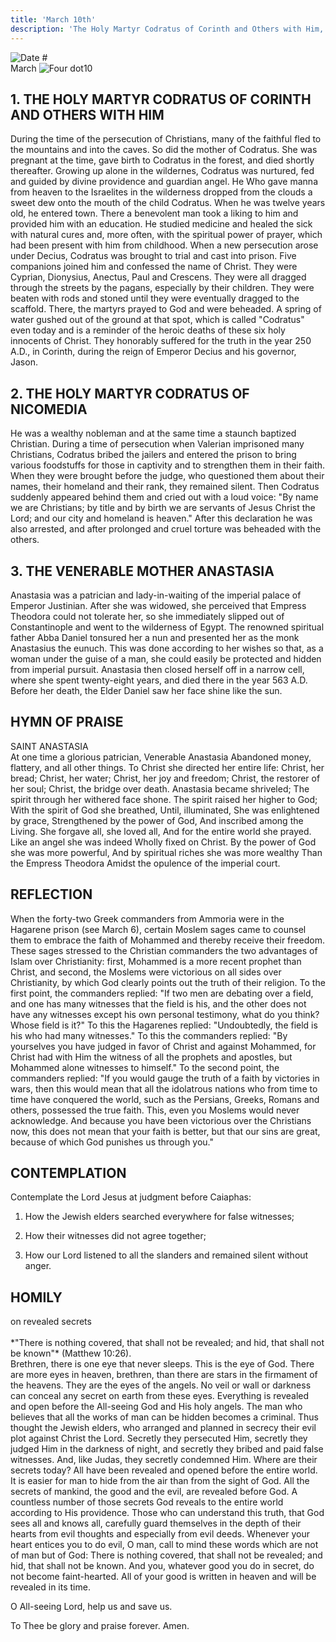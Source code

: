 ```yaml
---
title: 'March 10th'
description: 'The Holy Martyr Codratus of Corinth and Others with Him, Holy Martyr Codratus of Nicomedia, Venerable Mother Anastasia'
---
```


<RunningHead />
<Image src="/title-imprint.png" height={50} width={50} alt="Date" className="title-imprint"/>
# <div id="date">March <Image className="four-dot" src="/four-dot.png" height={15} width={15} alt="Four dot" />10</div>

## 1. THE HOLY MARTYR CODRATUS OF CORINTH AND OTHERS WITH HIM

During the time of the persecution of Christians, many of the faithful fled to the mountains and into the caves. So did the mother of Codratus. She was pregnant at the time, gave birth to Codratus in the forest, and died shortly thereafter. Growing up alone in the wildernes, Codratus was nurtured, fed and guided by divine providence and guardian angel. He Who gave manna from heaven to the Israelites in the wilderness dropped from the clouds a sweet dew onto the mouth of the child Codratus. When he was twelve years old, he entered town. There a benevolent man took a liking to him and provided him with an education. He studied medicine and healed the sick with natural cures and, more often, with the spiritual power of prayer, which had been present with him from childhood. When a new persecution arose under Decius, Codratus was brought to trial and cast into prison. Five companions joined him and confessed the name of Christ. They were Cyprian, Dionysius, Anectus, Paul and Crescens. They were all dragged through the streets by the pagans, especially by their children. They were beaten with rods and stoned until they were eventually dragged to the scaffold. There, the martyrs prayed to God and were beheaded. A spring of water gushed out of the ground at that spot, which is called "Codratus" even today and is a reminder of the heroic deaths of these six holy innocents of Christ. They honorably suffered for the truth in the year 250 A.D., in Corinth, during the reign of Emperor Decius and his governor, Jason.

## 2. THE HOLY MARTYR CODRATUS OF NICOMEDIA

He was a wealthy nobleman and at the same time a staunch baptized Christian. During a time of persecution when Valerian imprisoned many Christians, Codratus bribed the jailers and entered the prison to bring various foodstuffs for those in captivity and to strengthen them in their faith. When they were brought before the judge, who questioned them about their names, their homeland and their rank, they remained silent. Then Codratus suddenly appeared behind them and cried out with a loud voice: "By name we are Christians; by title and by birth we are servants of Jesus Christ the Lord; and our city and homeland is heaven." After this declaration he was also arrested, and after prolonged and cruel torture was beheaded with the others.

## 3. THE VENERABLE MOTHER ANASTASIA

Anastasia was a patrician and lady-in-waiting of the imperial palace of Emperor Justinian. After she was widowed, she perceived that Empress Theodora could not tolerate her, so she immediately slipped out of Constantinople and went to the wilderness of Egypt. The renowned spiritual father Abba Daniel tonsured her a nun and presented her as the monk Anastasius the eunuch. This was done according to her wishes so that, as a woman under the guise of a man, she could easily be protected and hidden from imperial pursuit. Anastasia then closed herself off in a narrow cell, where she spent twenty-eight years, and died there in the year 563 A.D. Before her death, the Elder Daniel saw her face shine like the sun.


## HYMN OF PRAISE
<div style={{textAlign:'center', color:'crimson', fontWeight:'bold'}}>
SAINT ANASTASIA
</div>
At one time a glorious patrician, Venerable Anastasia  
Abandoned money, flattery, and all other things.  
To Christ she directed her entire life:  
Christ, her bread; Christ, her water;  
Christ, her joy and freedom;  
Christ, the restorer of her soul;  
Christ, the bridge over death.  
Anastasia became shriveled;  
The spirit through her withered face shone.  
The spirit raised her higher to God;  
With the spirit of God she breathed,  
Until, illuminated,  
She was enlightened by grace,  
Strengthened by the power of God,  
And inscribed among the Living.  
She forgave all, she loved all,  
And for the entire world she prayed.  
Like an angel she was indeed  
Wholly fixed on Christ.  
By the power of God she was more powerful,  
And by spiritual riches she was more wealthy  
Than the Empress Theodora  
Amidst the opulence of the imperial court.  


## REFLECTION

When the forty-two Greek commanders from Ammoria were in the Hagarene prison (see March 6), certain Moslem sages came to counsel them to embrace the faith of Mohammed and thereby receive their freedom. These sages stressed to the Christian commanders the two advantages of Islam over Christianity: first, Mohammed is a more recent prophet than Christ, and second, the Moslems were victorious on all sides over Christianity, by which God clearly points out the truth of their religion. To the first point, the commanders replied: "If two men are debating over a field, and one has many witnesses that the field is his, and the other does not have any witnesses except his own personal testimony, what do you think? Whose field is it?" To this the Hagarenes replied: "Undoubtedly, the field is his who had many witnesses." To this the commanders replied: "By yourselves you have judged in favor of Christ and against Mohammed, for Christ had with Him the witness of all the prophets and apostles, but Mohammed alone witnesses to himself." To the second point, the commanders replied: "If you would gauge the truth of a faith by victories in wars, then this would mean that all the idolatrous nations who from time to time have conquered the world, such as the Persians, Greeks, Romans and others, possessed the true faith. This, even you Moslems would never acknowledge. And because you have been victorious over the Christians now, this does not mean that your faith is better, but that our sins are great, because of which God punishes us through you."


## CONTEMPLATION

Contemplate the Lord Jesus at judgment before Caiaphas:

1. How the Jewish elders searched everywhere for false witnesses;

2. How their witnesses did not agree together;

3. How our Lord listened to all the slanders and remained silent without anger.


## HOMILY
<div style={{textAlign:'center', color:'crimson', fontWeight:'bold'}}>
on revealed secrets
</div><br />
<div style={{textAlign:'right'}}>
*"There is nothing covered, that shall not be revealed; and hid, that shall not be known"* (Matthew 10:26).
</div>
Brethren, there is one eye that never sleeps. This is the eye of God. There are more eyes in heaven, brethren, than there are stars in the firmament of the heavens. They are the eyes of the angels. No veil or wall or darkness can conceal any secret on earth from these eyes. Everything is revealed and open before the All-seeing God and His holy angels. The man who believes that all the works of man can be hidden becomes a criminal. Thus thought the Jewish elders, who arranged and planned in secrecy their evil plot against Christ the Lord. Secretly they persecuted Him, secretly they judged Him in the darkness of night, and secretly they bribed and paid false witnesses. And, like Judas, they secretly condemned Him. Where are their secrets today? All have been revealed and opened before the entire world. It is easier for man to hide from the air than from the sight of God. All the secrets of mankind, the good and the evil, are revealed before God. A countless number of those secrets God reveals to the entire world according to His providence. Those who can understand this truth, that God sees all and knows all, carefully guard themselves in the depth of their hearts from evil thoughts and especially from evil deeds. Whenever your heart entices you to do evil, O man, call to mind these words which are not of man but of God: There is nothing covered, that shall not be revealed; and hid, that shall not be known. And you, whatever good you do in secret, do not become faint-hearted. All of your good is written in heaven and will be revealed in its time.

O All-seeing Lord, help us and save us.

To Thee be glory and praise forever. Amen.